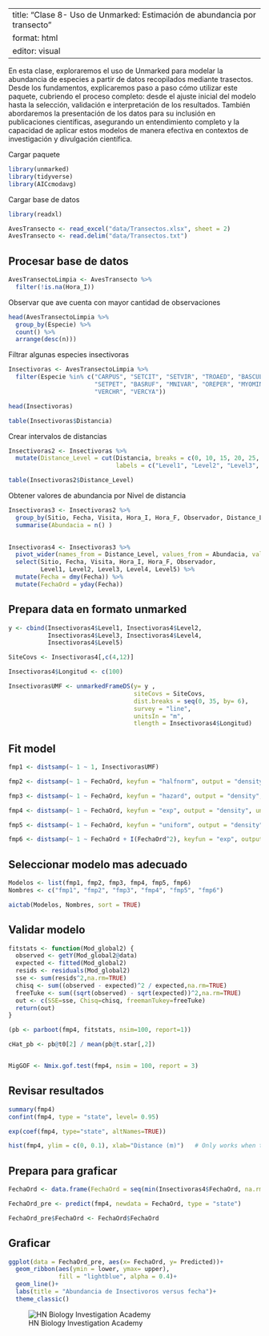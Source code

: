 
---
title: "Clase 8- Uso de Unmarked: Estimación de abundancia por transecto"
format: html
editor: visual
---

En esta clase, exploraremos el uso de Unmarked para modelar la abundancia de especies a partir de datos recopilados mediante trasectos. Desde los fundamentos, explicaremos paso a paso cómo utilizar este paquete, cubriendo el proceso completo: desde el ajuste inicial del modelo hasta la selección, validación e interpretación de los resultados. También abordaremos la presentación de los datos para su inclusión en publicaciones científicas, asegurando un entendimiento completo y la capacidad de aplicar estos modelos de manera efectiva en contextos de investigación y divulgación científica.

Cargar paquete

```r
library(unmarked)
library(tidyverse)
library(AICcmodavg)
```

Cargar base de datos

```r
library(readxl)

AvesTransecto <- read_excel("data/Transectos.xlsx", sheet = 2)
AvesTransecto <- read.delim("data/Transectos.txt")
```

::: panel-tabset

## Procesar base de datos

```r
AvesTransectoLimpia <- AvesTransecto %>% 
  filter(!is.na(Hora_I))
```

Observar que ave cuenta con mayor cantidad de observaciones

```r
head(AvesTransectoLimpia %>% 
  group_by(Especie) %>% 
  count() %>% 
  arrange(desc(n)))
```

Filtrar algunas especies insectivoras

```r
Insectivoras <- AvesTransectoLimpia %>% 
  filter(Especie %in% c("CARPUS", "SETCIT", "SETVIR", "TROAED", "BASCUL", "MIOOLE",
                        "SETPET", "BASRUF", "MNIVAR", "OREPER", "MYOMIN", "SETPEN", "SETRUT",
                        "VERCHR", "VERCYA"))

head(Insectivoras)

table(Insectivoras$Distancia)
```
Crear intervalos de distancias


```r

Insectivoras2 <- Insectivoras %>%
  mutate(Distance_Level = cut(Distancia, breaks = c(0, 10, 15, 20, 25, 35), 
                              labels = c("Level1", "Level2", "Level3", "Level4", "Level5")))

table(Insectivoras2$Distance_Level)

```
Obtener valores de abundancia por Nivel de distancia

```r
Insectivoras3 <- Insectivoras2 %>% 
  group_by(Sitio, Fecha, Visita, Hora_I, Hora_F, Observador, Distance_Level) %>% 
  summarise(Abundacia = n() ) 
  

Insectivoras4 <- Insectivoras3 %>% 
  pivot_wider(names_from = Distance_Level, values_from = Abundacia, values_fill = 0) %>% 
  select(Sitio, Fecha, Visita, Hora_I, Hora_F, Observador, 
         Level1, Level2, Level3, Level4, Level5) %>% 
  mutate(Fecha = dmy(Fecha)) %>%
  mutate(FechaOrd = yday(Fecha))
```
## Prepara data en formato unmarked

```r
y <- cbind(Insectivoras4$Level1, Insectivoras4$Level2,
           Insectivoras4$Level3, Insectivoras4$Level4,
           Insectivoras4$Level5)

SiteCovs <- Insectivoras4[,c(4,12)]

Insectivoras4$Longitud <- c(100)

InsectivorasUMF <- unmarkedFrameDS(y= y ,
                                   siteCovs = SiteCovs,
                                   dist.breaks = seq(0, 35, by= 6),
                                   survey = "line",
                                   unitsIn = "m",
                                   tlength = Insectivoras4$Longitud)
```


## Fit model

```r
fmp1 <- distsamp(~ 1 ~ 1, InsectivorasUMF)

fmp2 <- distsamp(~ 1 ~ FechaOrd, keyfun = "halfnorm", output = "density", unitsOut = "ha",  InsectivorasUMF)

fmp3 <- distsamp(~ 1 ~ FechaOrd, keyfun = "hazard", output = "density", unitsOut = "ha", InsectivorasUMF)

fmp4 <- distsamp(~ 1 ~ FechaOrd, keyfun = "exp", output = "density", unitsOut = "ha", InsectivorasUMF)

fmp5 <- distsamp(~ 1 ~ FechaOrd, keyfun = "uniform", output = "density", unitsOut = "ha", InsectivorasUMF)

fmp6 <- distsamp(~ 1 ~ FechaOrd + I(FechaOrd^2), keyfun = "exp", output = "density", unitsOut = "ha", InsectivorasUMF)


```
## Seleccionar modelo mas adecuado

```r
Modelos <- list(fmp1, fmp2, fmp3, fmp4, fmp5, fmp6)
Nombres <- c("fmp1", "fmp2", "fmp3", "fmp4", "fmp5", "fmp6")

aictab(Modelos, Nombres, sort = TRUE)

```
## Validar modelo

```r

fitstats <- function(Mod_global2) {
  observed <- getY(Mod_global2@data)
  expected <- fitted(Mod_global2)
  resids <- residuals(Mod_global2)
  sse <- sum(resids^2,na.rm=TRUE)
  chisq <- sum((observed - expected)^2 / expected,na.rm=TRUE)
  freeTuke <- sum((sqrt(observed) - sqrt(expected))^2,na.rm=TRUE)
  out <- c(SSE=sse, Chisq=chisq, freemanTukey=freeTuke)
  return(out)
}

(pb <- parboot(fmp4, fitstats, nsim=100, report=1))

cHat_pb <- pb@t0[2] / mean(pb@t.star[,2])


MigGOF <- Nmix.gof.test(fmp4, nsim = 100, report = 3)
```


## Revisar resultados

```r
summary(fmp4)
confint(fmp4, type = "state", level= 0.95)

exp(coef(fmp4, type="state", altNames=TRUE))

hist(fmp4, ylim = c(0, 0.1), xlab="Distance (m)")	# Only works when there are no det covars
```

## Prepara para graficar

```r
FechaOrd <- data.frame(FechaOrd = seq(min(Insectivoras4$FechaOrd, na.rm = TRUE), max(Insectivoras4$FechaOrd, na.rm = TRUE), length.out = 100))

FechaOrd_pre <- predict(fmp4, newdata = FechaOrd, type = "state")

FechaOrd_pre$FechaOrd <- FechaOrd$FechaOrd
```

## Graficar

```r
ggplot(data = FechaOrd_pre, aes(x= FechaOrd, y= Predicted))+
  geom_ribbon(aes(ymin = lower, ymax= upper),
              fill = "lightblue", alpha = 0.4)+
  geom_line()+
  labs(title = "Abundancia de Insectivoros versus fecha")+
  theme_classic()
```


:::

![HN Biology Investigation Academy](HN Cursos publicidad/HN Biology Inv large.jpg)


